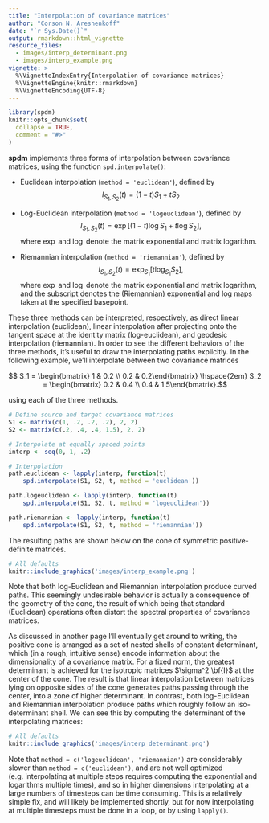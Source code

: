 ```yaml
---
title: "Interpolation of covariance matrices"
author: "Corson N. Areshenkoff"
date: "`r Sys.Date()`"
output: rmarkdown::html_vignette
resource_files:
  - images/interp_determinant.png
  - images/interp_example.png
vignette: >
  %\VignetteIndexEntry{Interpolation of covariance matrices}
  %\VignetteEngine{knitr::rmarkdown}
  %\VignetteEncoding{UTF-8}
---
```


```r
library(spdm)
knitr::opts_chunk$set(
  collapse = TRUE,
  comment = "#>"
)
```

**spdm** implements three forms of interpolation between covariance matrices, using the function `spd.interpolate()`:

- Euclidean interpolation (`method = 'euclidean'`), defined by
$$ I_{S_1,S_2}(t) = (1-t)S_1 + tS_2 $$
- Log-Euclidean interpolation (`method = 'logeuclidean'`), defined by
$$ I_{S_1,S_2}(t) = \exp{[(1-t)\log{S_1} + t\log{S_2}]}, $$
where $\exp{}$ and $\log{}$ denote the matrix exponential and matrix logarithm.

- Riemannian interpolation (`method = 'riemannian'`), defined by
$$ I_{S_1,S_2}(t) = \exp_{S_1}{[t\log_{S_1}{S_2}]}, $$
where $\exp{}$ and $\log{}$ denote the matrix exponential and matrix logarithm, and the subscript denotes the (Riemannian) exponential and log maps taken at the specified basepoint.

These three methods can be interpreted, respectively, as direct linear interpolation (euclidean), linear interpolation after projecting onto the tangent space at the identity matrix (log-euclidean), and geodesic interpolation (riemannian). In order to see the different behaviors of the three methods, it's useful to draw the interpolating paths explicitly. In the following example, we'll interpolate between two covariance matrices

$$ S_1 = \begin{bmatrix} 1 & 0.2 \\ 0.2 & 0.2\end{bmatrix}
 \hspace{2em} S_2 = \begin{bmatrix} 0.2 & 0.4 \\ 0.4 & 1.5\end{bmatrix}.$$

using each of the three methods.

```r
# Define source and target covariance matrices
S1 <- matrix(c(1, .2, .2, .2), 2, 2)
S2 <- matrix(c(.2, .4, .4, 1.5), 2, 2)

# Interpolate at equally spaced points
interp <- seq(0, 1, .2)

# Interpolation
path.euclidean <- lapply(interp, function(t) 
    spd.interpolate(S1, S2, t, method = 'euclidean'))

path.logeuclidean <- lapply(interp, function(t) 
    spd.interpolate(S1, S2, t, method = 'logeuclidean'))

path.riemannian <- lapply(interp, function(t) 
    spd.interpolate(S1, S2, t, method = 'riemannian'))
```

The resulting paths are shown below on the cone of symmetric positive-definite matrices. 

```r
# All defaults
knitr::include_graphics('images/interp_example.png')
```

Note that both log-Euclidean and Riemannian interpolation produce curved paths. This seemingly undesirable behavior is actually a consequence of the geometry of the cone, the result of which being that standard (Euclidean) operations often distort the spectral properties of covariance matrices.

As discussed in another page I'll eventually get around to writing, the positive cone is arranged as a set of nested shells of constant determinant, which (in a rough, intuitive sense) encode information about the dimensionality of a covariance matrix. For a fixed norm, the greatest determinant is achieved for the isotropic matrices $\sigma^2 \bf{I}$ at the center of the cone. The result is that linear interpolation between matrices lying on opposite sides of the cone generates paths passing through the center, into a zone of higher determinant. In contrast, both log-Euclidean and Riemannian interpolation produce paths which roughly follow an iso-determinant shell. We can see this by computing the determinant of the interpolating matrices:

```r
# All defaults
knitr::include_graphics('images/interp_determinant.png')
```

Note that `method = c('logeuclidean', 'riemannian')` are considerably slower than `method = c('euclidean')`, and are not well optimized (e.g. interpolating at multiple steps requires computing the exponential and logarithms multiple times), and so in higher dimensions interpolating at a large numbers of timesteps can be time consuming. This is a relatively simple fix, and will likely be implemented shortly, but for now interpolating at multiple timesteps must be done in a loop, or by using `lapply()`.
